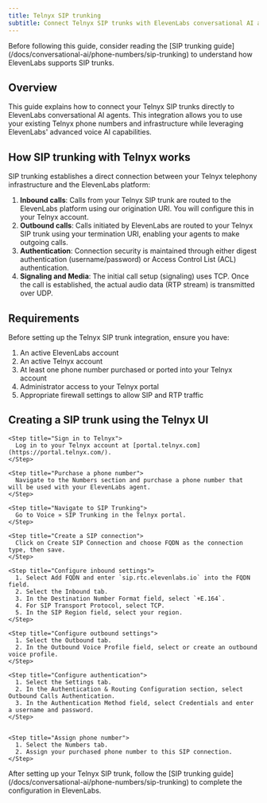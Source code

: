 ```yaml
---
title: Telnyx SIP trunking
subtitle: Connect Telnyx SIP trunks with ElevenLabs conversational AI agents.
---
```


<Note>
  Before following this guide, consider reading the [SIP trunking
  guide](/docs/conversational-ai/phone-numbers/sip-trunking) to understand how ElevenLabs supports
  SIP trunks.
</Note>

## Overview

This guide explains how to connect your Telnyx SIP trunks directly to ElevenLabs conversational AI agents. This integration allows you to use your existing Telnyx phone numbers and infrastructure while leveraging ElevenLabs' advanced voice AI capabilities.

## How SIP trunking with Telnyx works

SIP trunking establishes a direct connection between your Telnyx telephony infrastructure and the ElevenLabs platform:

1. **Inbound calls**: Calls from your Telnyx SIP trunk are routed to the ElevenLabs platform using our origination URI. You will configure this in your Telnyx account.
2. **Outbound calls**: Calls initiated by ElevenLabs are routed to your Telnyx SIP trunk using your termination URI, enabling your agents to make outgoing calls.
3. **Authentication**: Connection security is maintained through either digest authentication (username/password) or Access Control List (ACL) authentication.
4. **Signaling and Media**: The initial call setup (signaling) uses TCP. Once the call is established, the actual audio data (RTP stream) is transmitted over UDP.

## Requirements

Before setting up the Telnyx SIP trunk integration, ensure you have:

1. An active ElevenLabs account
2. An active Telnyx account
3. At least one phone number purchased or ported into your Telnyx account
4. Administrator access to your Telnyx portal
5. Appropriate firewall settings to allow SIP and RTP traffic

## Creating a SIP trunk using the Telnyx UI

<Steps>

    <Step title="Sign in to Telnyx">
      Log in to your Telnyx account at [portal.telnyx.com](https://portal.telnyx.com/).
    </Step>

    <Step title="Purchase a phone number">
      Navigate to the Numbers section and purchase a phone number that will be used with your ElevenLabs agent.
    </Step>

    <Step title="Navigate to SIP Trunking">
      Go to Voice » SIP Trunking in the Telnyx portal.
    </Step>

    <Step title="Create a SIP connection">
      Click on Create SIP Connection and choose FQDN as the connection type, then save.
    </Step>

    <Step title="Configure inbound settings">
      1. Select Add FQDN and enter `sip.rtc.elevenlabs.io` into the FQDN field.
      2. Select the Inbound tab.
      3. In the Destination Number Format field, select `+E.164`.
      4. For SIP Transport Protocol, select TCP.
      5. In the SIP Region field, select your region.
    </Step>

    <Step title="Configure outbound settings">
      1. Select the Outbound tab.
      2. In the Outbound Voice Profile field, select or create an outbound voice profile.
    </Step>

    <Step title="Configure authentication">
      1. Select the Settings tab.
      2. In the Authentication & Routing Configuration section, select Outbound Calls Authentication.
      3. In the Authentication Method field, select Credentials and enter a username and password.
    </Step>


    <Step title="Assign phone number">
      1. Select the Numbers tab.
      2. Assign your purchased phone number to this SIP connection.
    </Step>

</Steps>

<Warning>
  After setting up your Telnyx SIP trunk, follow the [SIP trunking
  guide](/docs/conversational-ai/phone-numbers/sip-trunking) to complete the configuration in
  ElevenLabs.
</Warning>
